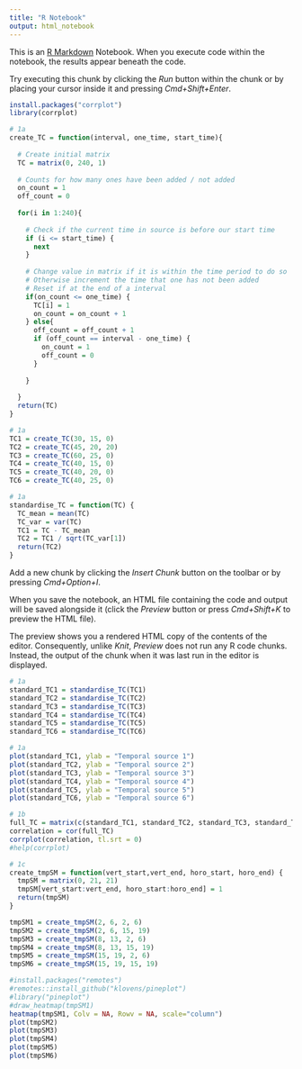 ```yaml
---
title: "R Notebook"
output: html_notebook
---
```


This is an [R Markdown](http://rmarkdown.rstudio.com) Notebook. When you execute code within the notebook, the results appear beneath the code. 

Try executing this chunk by clicking the *Run* button within the chunk or by placing your cursor inside it and pressing *Cmd+Shift+Enter*. 
```r
install.packages("corrplot")
library(corrplot)
```


```r
# 1a
create_TC = function(interval, one_time, start_time){
  
  # Create initial matrix
  TC = matrix(0, 240, 1)
  
  # Counts for how many ones have been added / not added
  on_count = 1
  off_count = 0
  
  for(i in 1:240){
    
    # Check if the current time in source is before our start time
    if (i <= start_time) {
      next
    }
    
    # Change value in matrix if it is within the time period to do so 
    # Otherwise increment the time that one has not been added
    # Reset if at the end of a interval
    if(on_count <= one_time) {
      TC[i] = 1
      on_count = on_count + 1
    } else{
      off_count = off_count + 1
      if (off_count == interval - one_time) {
        on_count = 1
        off_count = 0
      }
  
    }
  
  }
  return(TC)
}
```


```r
# 1a
TC1 = create_TC(30, 15, 0)
TC2 = create_TC(45, 20, 20)
TC3 = create_TC(60, 25, 0)
TC4 = create_TC(40, 15, 0)
TC5 = create_TC(40, 20, 0)
TC6 = create_TC(40, 25, 0)

```

```r
# 1a
standardise_TC = function(TC) {
  TC_mean = mean(TC)
  TC_var = var(TC)
  TC1 = TC - TC_mean
  TC2 = TC1 / sqrt(TC_var[1])
  return(TC2)
}
```





Add a new chunk by clicking the *Insert Chunk* button on the toolbar or by pressing *Cmd+Option+I*.

When you save the notebook, an HTML file containing the code and output will be saved alongside it (click the *Preview* button or press *Cmd+Shift+K* to preview the HTML file). 

The preview shows you a rendered HTML copy of the contents of the editor. Consequently, unlike *Knit*, *Preview* does not run any R code chunks. Instead, the output of the chunk when it was last run in the editor is displayed.

```r
# 1a
standard_TC1 = standardise_TC(TC1)
standard_TC2 = standardise_TC(TC2)
standard_TC3 = standardise_TC(TC3)
standard_TC4 = standardise_TC(TC4)
standard_TC5 = standardise_TC(TC5)
standard_TC6 = standardise_TC(TC6)
```


```r
# 1a
plot(standard_TC1, ylab = "Temporal source 1")
plot(standard_TC2, ylab = "Temporal source 2")
plot(standard_TC3, ylab = "Temporal source 3")
plot(standard_TC4, ylab = "Temporal source 4")
plot(standard_TC5, ylab = "Temporal source 5")
plot(standard_TC6, ylab = "Temporal source 6")
```

```r
# 1b
full_TC = matrix(c(standard_TC1, standard_TC2, standard_TC3, standard_TC4, standard_TC5, standard_TC6), 240, 6)
correlation = cor(full_TC)
corrplot(correlation, tl.srt = 0)
#help(corrplot)
```

```r
# 1c
create_tmpSM = function(vert_start,vert_end, horo_start, horo_end) {
  tmpSM = matrix(0, 21, 21)
  tmpSM[vert_start:vert_end, horo_start:horo_end] = 1
  return(tmpSM)
}
```


```r
tmpSM1 = create_tmpSM(2, 6, 2, 6)
tmpSM2 = create_tmpSM(2, 6, 15, 19)
tmpSM3 = create_tmpSM(8, 13, 2, 6)
tmpSM4 = create_tmpSM(8, 13, 15, 19)
tmpSM5 = create_tmpSM(15, 19, 2, 6)
tmpSM6 = create_tmpSM(15, 19, 15, 19)

#install.packages("remotes")
#remotes::install_github("klovens/pineplot")
#library("pineplot")
#draw_heatmap(tmpSM1)
heatmap(tmpSM1, Colv = NA, Rowv = NA, scale="column")
plot(tmpSM2)
plot(tmpSM3)
plot(tmpSM4)
plot(tmpSM5)
plot(tmpSM6)
```



